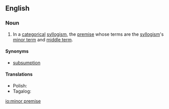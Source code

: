 ==English==

===Noun===
{{en-noun|head=[[minor]] [[premise]]|s}}

# {{label|en|logic}} In a [[categorical]] [[syllogism]], the [[premise]] whose terms are the [[syllogism]]'s [[minor term]] and [[middle term]].

====Synonyms====
* [[subsumption]]

====Translations====
{{trans-top|premise}}
{{trans-mid}}
* Polish: {{t|pl|subsumpcja}}
* Tagalog: {{t|tl|nakapailalim na palagay}}
{{trans-bottom}}
[[io:minor premise]]